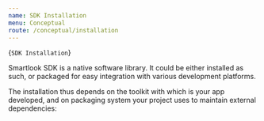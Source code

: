 ```yaml
---
name: SDK Installation
menu: Conceptual
route: /conceptual/installation
---
```



<TextBlock kind='title'>{`SDK Installation`}</TextBlock>

Smartlook SDK is a native software library. It could be either installed as such, or packaged for easy integration with various development platforms.

The installation thus depends on the toolkit with which is your app developed, and on packaging system your project uses to maintain external dependencies:

<PlatformsGrid />
